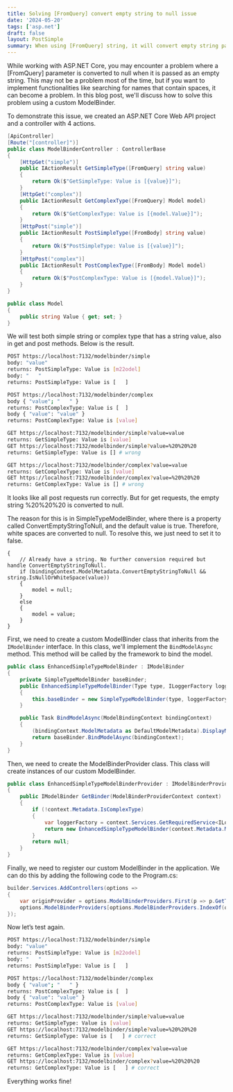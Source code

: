 ```yaml
---
title: Solving [FromQuery] convert empty string to null issue
date: '2024-05-20'
tags: ['asp.net']
draft: false
layout: PostSimple
summary: When using [FromQuery] string, it will convert empty string parameter to null which may influence search function.
---
```


While working with ASP.NET Core, you may encounter a problem where a [FromQuery] parameter is converted to null when it is passed as an empty string. This may not be a problem most of the time, but if you want to implement functionalities like searching for names that contain spaces, it can become a problem. In this blog post, we'll discuss how to solve this problem using a custom ModelBinder.

To demonstrate this issue, we created an ASP.NET Core Web API project and a controller with 4 actions.

```csharp
[ApiController]
[Route("[controller]")]
public class ModelBinderController : ControllerBase
{
    [HttpGet("simple")]
    public IActionResult GetSimpleType([FromQuery] string value)
    {
        return Ok($"GetSimpleType: Value is [{value}]");
    }
    [HttpGet("complex")]
    public IActionResult GetComplexType([FromQuery] Model model)
    {
        return Ok($"GetComplexType: Value is [{model.Value}]");
    }
    [HttpPost("simple")]
    public IActionResult PostSimpleType([FromBody] string value)
    {
        return Ok($"PostSimpleType: Value is [{value}]");
    }
    [HttpPost("complex")]
    public IActionResult PostComplexType([FromBody] Model model)
    {
        return Ok($"PostComplexType: Value is [{model.Value}]");
    }
}

public class Model
{
    public string Value { get; set; }
}
```

We will test both simple string or complex type that has a string value, also in get and post methods. Below is the result.

```bash
POST https://localhost:7132/modelbinder/simple
body: "value"
returns: PostSimpleType: Value is [m22odel]
body: "   "
returns: PostSimpleType: Value is [   ]

POST https://localhost:7132/modelbinder/complex
body { "value"; "   " }
returns: PostComplexType: Value is [  ]
body { "value": "value" }
returns: PostComplexType: Value is [value]

GET https://localhost:7132/modelbinder/simple?value=value
returns: GetSimpleType: Value is [value]
GET https://localhost:7132/modelbinder/simple?value=%20%20%20
returns: GetSimpleType: Value is [] # wrong

GET https://localhost:7132/modelbinder/complex?value=value
returns: GetComplexType: Value is [value]
GET https://localhost:7132/modelbinder/complex?value=%20%20%20
returns: GetComplexType: Value is [] # wrong
```

It looks like all post requests run correctly. But for get requests, the empty string %20%20%20 is converted to null.

The reason for this is in SimpleTypeModelBinder, where there is a property called ConvertEmptyStringToNull, and the default value is true. Therefore, white spaces are converted to null. To resolve this, we just need to set it to false.

```csharpif (bindingContext.ModelType == typeof(string))
{
    // Already have a string. No further conversion required but handle ConvertEmptyStringToNull.
    if (bindingContext.ModelMetadata.ConvertEmptyStringToNull && string.IsNullOrWhiteSpace(value))
    {
        model = null;
    }
    else
    {
        model = value;
    }
}
```

First, we need to create a custom ModelBinder class that inherits from the `IModelBinder` interface. In this class, we'll implement the `BindModelAsync` method. This method will be called by the framework to bind the model.

```csharp
public class EnhancedSimpleTypeModelBinder : IModelBinder
{
    private SimpleTypeModelBinder baseBinder;
    public EnhancedSimpleTypeModelBinder(Type type, ILoggerFactory loggerFactory)
    {
        this.baseBinder = new SimpleTypeModelBinder(type, loggerFactory);
    }

    public Task BindModelAsync(ModelBindingContext bindingContext)
    {
        (bindingContext.ModelMetadata as DefaultModelMetadata).DisplayMetadata.ConvertEmptyStringToNull = false;
        return baseBinder.BindModelAsync(bindingContext);
    }
}
```

Then, we need to create the ModelBinderProvider class. This class will create instances of our custom ModelBinder.

```csharp
public class EnhancedSimpleTypeModelBinderProvider : IModelBinderProvider
{
    public IModelBinder GetBinder(ModelBinderProviderContext context)
    {
        if (!context.Metadata.IsComplexType)
        {
            var loggerFactory = context.Services.GetRequiredService<ILoggerfactory>();
            return new EnhancedSimpleTypeModelBinder(context.Metadata.ModelType, loggerFactory);
        }
        return null;
    }
}
```

Finally, we need to register our custom ModelBinder in the application. We can do this by adding the following code to the Program.cs:

```csharp
builder.Services.AddControllers(options =>
{
    var originProvider = options.ModelBinderProviders.First(p => p.GetType() == typeof(SimpleTypeModelBinderProvider));
    options.ModelBinderProviders[options.ModelBinderProviders.IndexOf(originProvider)] = new EnhancedSimpleTypeModelBinderProvider();
});
```

Now let’s test again.

```bash
POST https://localhost:7132/modelbinder/simple
body: "value"
returns: PostSimpleType: Value is [m22odel]
body: "   "
returns: PostSimpleType: Value is [   ]

POST https://localhost:7132/modelbinder/complex
body { "value"; "   " }
returns: PostComplexType: Value is [  ]
body { "value": "value" }
returns: PostComplexType: Value is [value]

GET https://localhost:7132/modelbinder/simple?value=value
returns: GetSimpleType: Value is [value]
GET https://localhost:7132/modelbinder/simple?value=%20%20%20
returns: GetSimpleType: Value is [   ] # correct

GET https://localhost:7132/modelbinder/complex?value=value
returns: GetComplexType: Value is [value]
GET https://localhost:7132/modelbinder/complex?value=%20%20%20
returns: GetComplexType: Value is [   ] # correct
```

Everything works fine!
